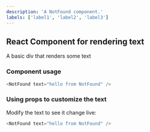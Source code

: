 ```yaml
---
description: 'A NotFound component.'
labels: ['label1', 'label2', 'label3']
---
```



## React Component for rendering text

A basic div that renders some text

### Component usage
```js
<NotFound text="hello from NotFound" />
```

### Using props to customize the text

Modify the text to see it change live:
```js live
<NotFound text="hello from NotFound" />
```

